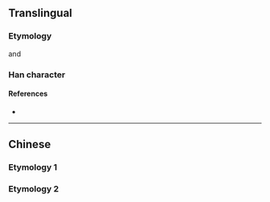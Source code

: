 {{also|煉|鍊|练}}
{{character info}}

==Translingual==
{{Han simplified forms|鍊|錬|炼}}

===Etymology===
{{Han simp|煉|f=柬|t=𫠣}}
and {{Han simp|鍊|f=柬|t=𫠣|f2=金|t2=火}}

===Han character===
{{Han char|rn=86|rad=火|as=05|sn=9|four=|canj=FKVC|ids=⿰火𫠣}}

====References====
* {{Han ref|kx=0669.101|hdz=32195.050|uh=70BC}}

----

==Chinese==

===Etymology 1===
{{zh-see|煉}}

===Etymology 2===
{{zh-see|鍊}}